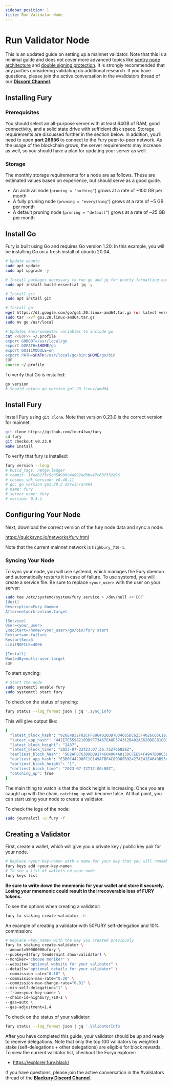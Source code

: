 ```yaml
---
sidebar_position: 1
title: Run Validator Node
---
```


# Run Validator Node

This is an updated guide on setting up a mainnet validator. Note that this is a minimal guide and does not cover more advanced topics like [sentry node architecture](https://github.com/stakefish/cosmos-validator-design) and [double signing protection](https://github.com/tendermint/tmkms). It is strongly recommended that any parties considering validating do additional research. If you have questions, please join the active conversation in the #validators thread of our [**Discord Channel**](https://discord.com/invite/kQzh3Uv).

## Installing Fury

### Prerequisites

You should select an all-purpose server with at least 64GB of RAM, good connectivity, and a solid state drive with sufficient disk space. Storage requirements are discussed further in the section below. In addition, you’ll need to open **port 26656** to connect to the Fury peer-to-peer network. As the usage of the blockchain grows, the server requirements may increase as well, so you should have a plan for updating your server as well.

### Storage

The monthly storage requirements for a node are as follows. These are estimated values based on experience, but should serve as a good guide.

- An archival node (`pruning = "nothing"`) grows at a rate of ~100 GB per month
- A fully pruning node (`pruning = "everything"`) grows at a rate of ~5 GB per month
- A default pruning node (`pruning = “default”`) grows at a rate of ~25 GB per month

## Install Go

Fury is built using Go and requires Go version 1.20. In this example, you will be installing Go on a fresh install of ubuntu 20.04.

```bash
# Update ubuntu
sudo apt update
sudo apt upgrade -y

# Install packages necessary to run go and jq for pretty formatting command line outputs
sudo apt install build-essential jq -y

# Install git
sudo apt install git

# Install go
wget https://dl.google.com/go/go1.20.linux-amd64.tar.gz (or latest version at https://golang.org/dl/)
sudo tar -xvf go1.20.linux-amd64.tar.gz
sudo mv go /usr/local

# Updates environmental variables to include go
cat <<EOF>> ~/.profile
export GOROOT=/usr/local/go
export GOPATH=$HOME/go
export GO111MODULE=on
export PATH=$PATH:/usr/local/go/bin:$HOME/go/bin
EOF
source ~/.profile
```

To verify that Go is installed:

```bash
go version
# Should return go version go1.20 linux/amd64
```

## Install Fury

Install Fury using `git clone`. Note that version 0.23.0 is the correct version for mainnet.

```bash
git clone https://github.com/four4two/fury
cd fury
git checkout v0.23.0
make install
```

To verify that fury is installed:

```bash
fury version --long
# build_tags: netgo,ledger
# commit: 1fed82f3c5c054900c4a992ad3be47c63f332d96
# cosmos_sdk_version: v0.46.11
# go: go version go1.20.2 darwin/arm64
# name: fury
# server_name: fury
# version: 0.4.1
```

## Configuring Your Node

Next, download the correct version of the fury node data and sync a node:

https://quicksync.io/networks/fury.html

Note that the current mainnet network is `highbury_710-1`.

### Syncing Your Node

To sync your node, you will use systemd, which manages the Fury daemon and automatically restarts it in case of failure. To use systemd, you will create a service file. Be sure to replace `<your_user>` with the user on your server:

```bash
sudo tee /etc/systemd/system/fury.service > /dev/null <<'EOF'
[Unit]
Description=Fury daemon
After=network-online.target

[Service]
User=<your_user>
ExecStart=/home/<your_user>/go/bin/fury start
Restart=on-failure
RestartSec=3
LimitNOFILE=4096

[Install]
WantedBy=multi-user.target
EOF
```

To start syncing:

```bash
# Start the node
sudo systemctl enable fury
sudo systemctl start fury
```

To check on the status of syncing:

```bash
fury status --log_format json | jq '.sync_info'
```

This will give output like:

```bash
{
  "latest_block_hash": "920E4D32F02CFF8064D26DD7D34C65DC623F4026C65C192BBCD7DBF19AFB5630",
  "latest_app_hash": "442E7E55982109D9F73467EA0E374312B402AE620DEC81CB3441E949ED0D0A29",
  "latest_block_height": "2437",
  "latest_block_time": "2023-07-22T23:07:36.752766828Z",
  "earliest_block_hash": "9D2AF876309BB9174604004A813DCFEE94F4947B08C5BB4C1A042F318488851E",
  "earliest_app_hash": "E3B0C44298FC1C149AFBF4C8996FB92427AE41E4649B934CA495991B7852B855",
  "earliest_block_height": "1",
  "earliest_block_time": "2023-07-22T17:00:00Z",
  "catching_up": true
}
```

The main thing to watch is that the block height is increasing. Once you are caught up with the chain, `catching_up` will become false. At that point, you can start using your node to create a validator.

To check the logs of the node:

```bash
sudo journalctl -u fury -f
```

## Creating a Validator

First, create a wallet, which will give you a private key / public key pair for your node.

```bash
# Replace <your-key-name> with a name for your key that you will remember
fury keys add <your-key-name>
# To see a list of wallets on your node
fury keys list
```

**Be sure to write down the mnemonic for your wallet and store it securely. Losing your mnemonic could result in the irrecoverable loss of FURY tokens.**

To see the options when creating a validator:

```bash
fury tx staking create-validator -h
```

An example of creating a validator with 50FURY self-delegation and 10% commission:

```bash
# Replace <key_name> with the key you created previously
fury tx staking create-validator \
--amount=50000000ufury \
--pubkey=$(fury tendermint show-validator) \
--moniker="choose moniker" \
--website="optional website for your validator" \
--details="optional details for your validator" \
--commission-rate="0.10" \
--commission-max-rate="0.20" \
--commission-max-change-rate="0.01" \
--min-self-delegation="1" \
--from=<your-key-name> \
--chain-id=highbury_710-1 \
--gas=auto \
--gas-adjustment=1.4
```

To check on the status of your validator:

```bash
fury status --log_format json | jq '.ValidatorInfo'
```

After you have completed this guide, your validator should be up and ready to receive delegations. Note that only the top 100 validators by weighted stake (self-delegations + other delegations) are eligible for block rewards. To view the current validator list, checkout the Furya explorer:

- https://explorer.fury.black/

If you have questions, please join the active conversation in the #validators thread of the [**Blackury Discord Channel**](https://discord.com/invite/QzaJtR77WB).
